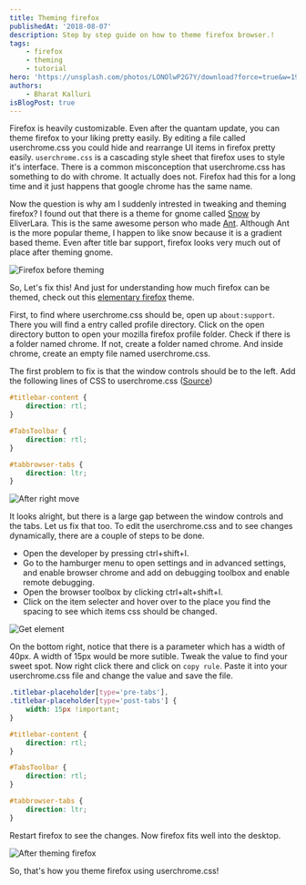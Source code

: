 ```yaml
---
title: Theming firefox
publishedAt: '2018-08-07'
description: Step by step guide on how to theme firefox browser.!
tags:
    - firefox
    - theming
    - tutorial
hero: 'https://unsplash.com/photos/LONOlwP2G7Y/download?force=true&w=1920'
authors:
    - Bharat Kalluri
isBlogPost: true
---
```


Firefox is heavily customizable. Even after the quantam update, you can theme
firefox to your liking pretty easily. By editing a file called userchrome.css
you could hide and rearrange UI items in firefox pretty easily. `userchrome.css` is a
cascading style sheet that firefox uses to style it's interface. There is a
common misconception that userchrome.css has something to do with chrome. It
actually does not. Firefox had this for a long time and it just happens that
google chrome has the same name.

Now the question is why am I suddenly intrested in tweaking and theming firefox?
I found out that there is a theme for gnome called [Snow](https://github.com/EliverLara/snow)
by EliverLara. This is the same awesome person who made [Ant](https://github.com/EliverLara/Ant). Although Ant is the more popular theme, I happen to like snow because it is a gradient based theme. Even after title bar support, firefox looks very much out of place after theming gnome.

![Firefox before theming](https://i.imgur.com/y7oudDZ.png)

So, Let's fix this! And just for understanding how much firefox can be themed, check out this [elementary firefox](https://github.com/harveycabaguio/firefox-elementary-theme) theme.

First, to find where userchrome.css should be, open up `about:support`. There you will find a entry called profile directory. Click on the open directory button to open your mozilla firefox profile folder. Check if there is a folder named chrome. If not, create a folder named chrome. And inside chrome, create an empty file named userchrome.css.

The first problem to fix is that the window controls should be to the left.
Add the following lines of CSS to userchrome.css ([Source](https://askubuntu.com/a/1035448))

```css
#titlebar-content {
	direction: rtl;
}

#TabsToolbar {
	direction: rtl;
}

#tabbrowser-tabs {
	direction: ltr;
}
```

![After right move](https://i.imgur.com/viuzevs.png)

It looks alright, but there is a large gap between the window controls and the
tabs. Let us fix that too. To edit the userchrome.css and to see changes
dynamically, there are a couple of steps to be done.

-   Open the developer by pressing ctrl+shift+I.
-   Go to the hamburger menu to open settings and in advanced settings,
    and enable browser chrome and add on debugging toolbox and enable remote debugging.
-   Open the browser toolbox by clicking ctrl+alt+shift+I.
-   Click on the item selecter and hover over to the place you find the spacing
    to see which items css should be changed.

![Get element](https://i.imgur.com/ltvO1KL.png)

On the bottom right, notice that there is a parameter which has a width of 40px.
A width of 15px would be more sutible. Tweak the value to find your sweet spot.
Now right click there and click on `copy rule`. Paste it into your userchrome.css
file and change the value and save the file.

```css
.titlebar-placeholder[type='pre-tabs'],
.titlebar-placeholder[type='post-tabs'] {
	width: 15px !important;
}

#titlebar-content {
	direction: rtl;
}

#TabsToolbar {
	direction: rtl;
}

#tabbrowser-tabs {
	direction: ltr;
}
```

Restart firefox to see the changes. Now firefox fits well into the desktop.

![After theming firefox](https://i.imgur.com/A0XEq0W.png)

So, that's how you theme firefox using userchrome.css!
